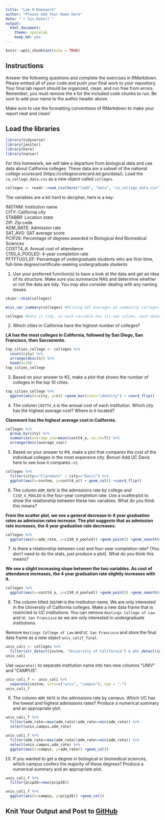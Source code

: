 ```yaml
---
title: "Lab 9 Homework"
author: "Please Add Your Name Here"
date: "`r Sys.Date()`"
output:
  html_document: 
    theme: spacelab
    keep_md: yes
---
```


```r
knitr::opts_chunk$set(echo = TRUE)
```

## Instructions
Answer the following questions and complete the exercises in RMarkdown. Please embed all of your code and push your final work to your repository. Your final lab report should be organized, clean, and run free from errors. Remember, you must remove the `#` for the included code chunks to run. Be sure to add your name to the author header above.  

Make sure to use the formatting conventions of RMarkdown to make your report neat and clean!  

## Load the libraries
```r
library(tidyverse)
library(janitor)
library(here)
library(naniar)
``` 

For this homework, we will take a departure from biological data and use data about California colleges. These data are a subset of the national college scorecard (https://collegescorecard.ed.gov/data/). Load the `ca_college_data.csv` as a new object called `colleges`.
```r
colleges <- readr::read_csv(here("lab9", "data", "ca_college_data.csv")) %>% clean_names %>% glimpse()
```

The variables are a bit hard to decipher, here is a key:  

INSTNM: Institution name  
CITY: California city  
STABBR: Location state  
ZIP: Zip code  
ADM_RATE: Admission rate  
SAT_AVG: SAT average score  
PCIP26: Percentage of degrees awarded in Biological And Biomedical Sciences  
COSTT4_A: Annual cost of attendance  
C150_4_POOLED: 4-year completion rate  
PFTFTUG1_EF: Percentage of undergraduate students who are first-time, full-time degree/certificate-seeking undergraduate students  

1. Use your preferred function(s) to have a look at the data and get an idea of its structure. Make sure you summarize NA's and determine whether or not the data are tidy. You may also consider dealing with any naming issues.
```r
skimr::skim(colleges)
```

```r
miss_var_summary(colleges) #Missing SAT Averages as community colleges don't need them
```

```r
colleges #Data is tidy, as each variable has its own column, each observation itsrow,and each value its own cell.
```

2. Which cities in California have the highest number of colleges?

**LA has the most colleges in California, followed by San Diego, San Francisco, then Sacramento.**
```r
top_cities_college <- colleges %>%
  count(city) %>%
  arrange(desc(n)) %>%
  head(n=10)
top_cities_college
```

3. Based on your answer to #2, make a plot that shows the number of colleges in the top 10 cities.
```r
top_cities_college %>%
  ggplot(aes(x=city, y=n)) +geom_bar(stat="identity") + coord_flip()
```

4. The column `COSTT4_A` is the annual cost of each institution. Which city has the highest average cost? Where is it located?

**Claremont has the highest average cost in California.**
```r
colleges %>%
  group_by(city) %>%
  summarize(average_coa=mean(costt4_a, na.rm=T)) %>%
  arrange(desc(average_coa))
```

5. Based on your answer to #4, make a plot that compares the cost of the individual colleges in the most expensive city. Bonus! Add UC Davis here to see how it compares :>).
```r
colleges %>%
  filter(city=="Claremont" | city=="Davis") %>%
  ggplot(aes(x=instnm, y=costt4_a)) + geom_col() +coord_flip()
```

6. The column `ADM_RATE` is the admissions rate by college and `C150_4_POOLED` is the four-year completion rate. Use a scatterplot to show the relationship between these two variables. What do you think this means?

**From the scatter plot, we see a general decrease in 4 year graduation rates as admission rates increase. The plot suggests that as admission rate increases, the 4 year graduation rate decreases.**
```r
colleges %>%
  ggplot(aes(x=adm_rate, y=c150_4_pooled)) +geom_point() +geom_smooth(method=lm, se=T)
```

7. Is there a relationship between cost and four-year completion rate? (You don't need to do the stats, just produce a plot). What do you think this means?

**We see a slight increasing slope between the two variables. As cost of attendance increases, the 4 year graduation rate slightly increases with it.**
```r
colleges %>%
  ggplot(aes(x=costt4_a, y=c150_4_pooled)) +geom_point() +geom_smooth(method=lm)
```

8. The column titled `INSTNM` is the institution name. We are only interested in the University of California colleges. Make a new data frame that is restricted to UC institutions. You can remove `Hastings College of Law` and `UC San Francisco` as we are only interested in undergraduate institutions.

Remove `Hastings College of Law` and `UC San Francisco` and store the final data frame as a new object `univ_calif_final`.
```r
univ_cali <- colleges %>%
  filter(str_detect(instnm, "University of California") & str_detect(instnm, c("Hastings", "San Francisco"), negate=T))
univ_cali
```

Use `separate()` to separate institution name into two new columns "UNIV" and "CAMPUS".
```r
univ_cali_f <- univ_cali %>%
  separate(instnm, into=c("univ", "campus"), sep = "-")
univ_cali_f
```

9. The column `ADM_RATE` is the admissions rate by campus. Which UC has the lowest and highest admissions rates? Produce a numerical summary and an appropriate plot.
```r
univ_cali_f %>%
  filter(adm_rate==max(adm_rate)|adm_rate==min(adm_rate)) %>%
  select(univ,campus,adm_rate)
``` 

```r
univ_cali_f %>%
  filter(adm_rate==max(adm_rate)|adm_rate==min(adm_rate)) %>%
  select(univ,campus,adm_rate) %>%
  ggplot(aes(x=campus, y=adm_rate)) +geom_col()
```

10. If you wanted to get a degree in biological or biomedical sciences, which campus confers the majority of these degrees? Produce a numerical summary and an appropriate plot.
```r
univ_cali_f %>%
  filter(pcip26==max(pcip26)) 
```

```r
univ_cali_f %>%
  ggplot(aes(x=campus, y=pcip26)) +geom_col()
```

## Knit Your Output and Post to [GitHub](https://github.com/FRS417-DataScienceBiologists)